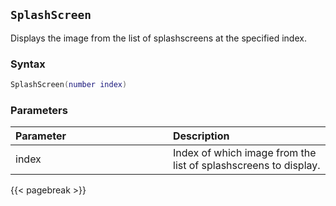 ## `SplashScreen`

Displays the image from the list of splashscreens at the specified index.

### Syntax {-}
``` .lua
SplashScreen(number index)
```

### Parameters {-}

**Parameter** | **Description**
| :-- | :-- |
index | Index of which image from the list of splashscreens to display.

{{< pagebreak >}}